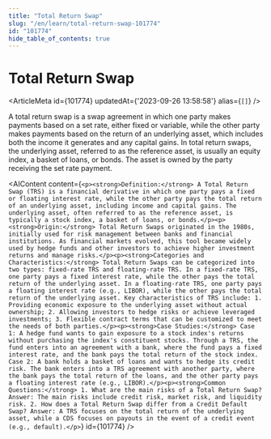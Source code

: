 ```yaml
---
title: "Total Return Swap"
slug: "/en/learn/total-return-swap-101774"
id: "101774"
hide_table_of_contents: true
---
```



# Total Return Swap

<ArticleMeta id={101774} updatedAt={'2023-09-26 13:58:58'} alias={`[]`} />
<div className='border-solid border-b border-t-0 my-4 border-[var(--ifm-color-gray-300)]' />

A total return swap is a swap agreement in which one party makes payments based on a set rate, either fixed or variable, while the other party makes payments based on the return of an underlying asset, which includes both the income it generates and any capital gains. In total return swaps, the underlying asset, referred to as the reference asset, is usually an equity index, a basket of loans, or bonds. The asset is owned by the party receiving the set rate payment.

<AIContent content={`<p><strong>Definition:</strong> A Total Return Swap (TRS) is a financial derivative in which one party pays a fixed or floating interest rate, while the other party pays the total return of an underlying asset, including income and capital gains. The underlying asset, often referred to as the reference asset, is typically a stock index, a basket of loans, or bonds.</p><p><strong>Origin:</strong> Total Return Swaps originated in the 1980s, initially used for risk management between banks and financial institutions. As financial markets evolved, this tool became widely used by hedge funds and other investors to achieve higher investment returns and manage risks.</p><p><strong>Categories and Characteristics:</strong> Total Return Swaps can be categorized into two types: fixed-rate TRS and floating-rate TRS. In a fixed-rate TRS, one party pays a fixed interest rate, while the other pays the total return of the underlying asset. In a floating-rate TRS, one party pays a floating interest rate (e.g., LIBOR), while the other pays the total return of the underlying asset. Key characteristics of TRS include: 1. Providing economic exposure to the underlying asset without actual ownership; 2. Allowing investors to hedge risks or achieve leveraged investments; 3. Flexible contract terms that can be customized to meet the needs of both parties.</p><p><strong>Case Studies:</strong> Case 1: A hedge fund wants to gain exposure to a stock index's returns without purchasing the index's constituent stocks. Through a TRS, the fund enters into an agreement with a bank, where the fund pays a fixed interest rate, and the bank pays the total return of the stock index. Case 2: A bank holds a basket of loans and wants to hedge its credit risk. The bank enters into a TRS agreement with another party, where the bank pays the total return of the loans, and the other party pays a floating interest rate (e.g., LIBOR).</p><p><strong>Common Questions:</strong> 1. What are the main risks of a Total Return Swap? Answer: The main risks include credit risk, market risk, and liquidity risk. 2. How does a Total Return Swap differ from a Credit Default Swap? Answer: A TRS focuses on the total return of the underlying asset, while a CDS focuses on payouts in the event of a credit event (e.g., default).</p>`} id={101774} />
